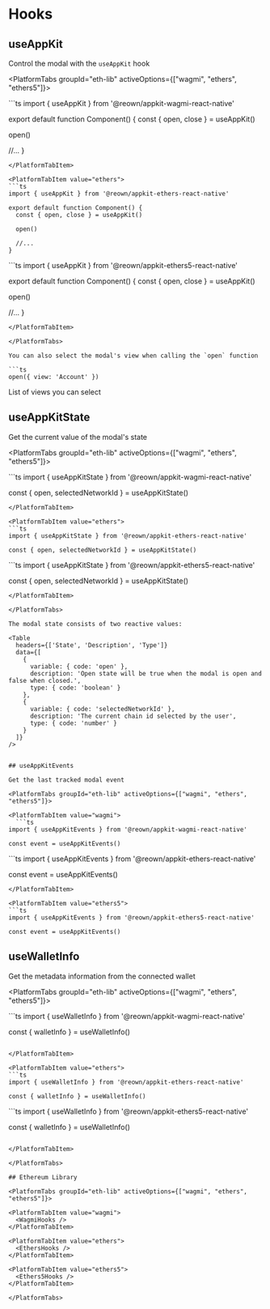 

# Hooks

## useAppKit

Control the modal with the `useAppKit` hook

<PlatformTabs groupId="eth-lib" activeOptions={["wagmi", "ethers", "ethers5"]}>

<PlatformTabItem value="wagmi">
```ts
import { useAppKit } from '@reown/appkit-wagmi-react-native'

export default function Component() {
  const { open, close } = useAppKit()

  open()

  //...
}
````
</PlatformTabItem>

<PlatformTabItem value="ethers">
```ts
import { useAppKit } from '@reown/appkit-ethers-react-native'

export default function Component() {
  const { open, close } = useAppKit()

  open()

  //...
}
````

</PlatformTabItem>

<PlatformTabItem value="ethers5">
```ts
import { useAppKit } from '@reown/appkit-ethers5-react-native'

export default function Component() {
  const { open, close } = useAppKit()

  open()

  //...
}
````
</PlatformTabItem>

</PlatformTabs>

You can also select the modal's view when calling the `open` function

```ts
open({ view: 'Account' })
````

List of views you can select

<Table
  headers={['Variable', 'Description']}
  data={[
    {
      variable: { code: 'Connect' },
      description: 'Principal view of the modal - default view when disconnected'
    },
    {
      variable: { code: 'Account' },
      description: 'User profile - default view when connected'
    },
    {
      variable: { code: 'Networks' },
      description:
        'List of available networks - you can select and target a specific network before connecting'
    },
    {
      variable: { code: 'WhatIsANetwork' },
      description: '"What is a network" onboarding view'
    },
    {
      variable: { code: 'WhatIsAWallet' },
      description: '"What is a wallet" onboarding view'
    }
  ]}
/>

## useAppKitState

Get the current value of the modal's state

<PlatformTabs groupId="eth-lib" activeOptions={["wagmi", "ethers", "ethers5"]}>

<PlatformTabItem value="wagmi">
  ```ts
import { useAppKitState } from '@reown/appkit-wagmi-react-native'

const { open, selectedNetworkId } = useAppKitState()
````
</PlatformTabItem>

<PlatformTabItem value="ethers">
```ts
import { useAppKitState } from '@reown/appkit-ethers-react-native'

const { open, selectedNetworkId } = useAppKitState()
````

</PlatformTabItem>

<PlatformTabItem value="ethers5">
```ts
import { useAppKitState } from '@reown/appkit-ethers5-react-native'

const { open, selectedNetworkId } = useAppKitState()
````
</PlatformTabItem>

</PlatformTabs>

The modal state consists of two reactive values:

<Table
  headers={['State', 'Description', 'Type']}
  data={[
    {
      variable: { code: 'open' },
      description: 'Open state will be true when the modal is open and false when closed.',
      type: { code: 'boolean' }
    },
    {
      variable: { code: 'selectedNetworkId' },
      description: 'The current chain id selected by the user',
      type: { code: 'number' }
    }
  ]}
/>


## useAppKitEvents

Get the last tracked modal event

<PlatformTabs groupId="eth-lib" activeOptions={["wagmi", "ethers", "ethers5"]}>

<PlatformTabItem value="wagmi">
  ```ts
import { useAppKitEvents } from '@reown/appkit-wagmi-react-native'

const event = useAppKitEvents()
````

</PlatformTabItem>

<PlatformTabItem value="ethers">
```ts
import { useAppKitEvents } from '@reown/appkit-ethers-react-native'

const event = useAppKitEvents()
````
</PlatformTabItem>

<PlatformTabItem value="ethers5">
```ts
import { useAppKitEvents } from '@reown/appkit-ethers5-react-native'

const event = useAppKitEvents()
````

</PlatformTabItem>

</PlatformTabs>

## useWalletInfo

Get the metadata information from the connected wallet

<PlatformTabs groupId="eth-lib" activeOptions={["wagmi", "ethers", "ethers5"]}>

<PlatformTabItem value="wagmi">
```ts
import { useWalletInfo } from '@reown/appkit-wagmi-react-native'

const { walletInfo } = useWalletInfo()
````

</PlatformTabItem>

<PlatformTabItem value="ethers">
```ts
import { useWalletInfo } from '@reown/appkit-ethers-react-native'

const { walletInfo } = useWalletInfo()
````
</PlatformTabItem>

<PlatformTabItem value="ethers5">
```ts
import { useWalletInfo } from '@reown/appkit-ethers5-react-native'

const { walletInfo } = useWalletInfo()
````

</PlatformTabItem>

</PlatformTabs>

## Ethereum Library

<PlatformTabs groupId="eth-lib" activeOptions={["wagmi", "ethers", "ethers5"]}>

<PlatformTabItem value="wagmi">
  <WagmiHooks />
</PlatformTabItem>

<PlatformTabItem value="ethers">
  <EthersHooks />
</PlatformTabItem>

<PlatformTabItem value="ethers5">
  <Ethers5Hooks />
</PlatformTabItem>

</PlatformTabs>
